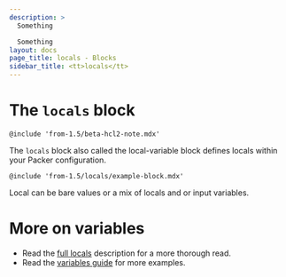 ```yaml
---
description: >
  Something

  Something
layout: docs
page_title: locals - Blocks
sidebar_title: <tt>locals</tt>
---
```


# The `locals` block

`@include 'from-1.5/beta-hcl2-note.mdx'`

The `locals` block also called the local-variable block defines locals within
your Packer configuration. 

`@include 'from-1.5/locals/example-block.mdx'`

Local can be bare values or a mix of locals and or input variables.

# More on variables

- Read the [full locals](/docs/from-1.5/locals) description for a more
  thorough read.
- Read the [variables guide](/guides/hcl/variables) for more examples.
